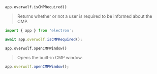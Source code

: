 `app.overwolf.isCMPRequired()`
> Returns whether or not a user is required to be informed about the CMP.

```js
import { app } from 'electron';

await app.overwolf.isCMPRequired();
```

`app.overwolf.openCMPWindow()`
> Opens the built-in CMP window.

```js
app.overwolf.openCMPWindow();
```